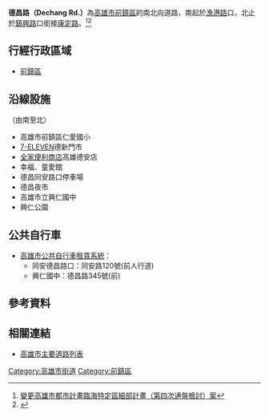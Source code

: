 {{Infobox TwRoad2
|bgcolorh=DARKGREEN
|colorh=white
|code=
|name= 德昌路
|enname= Dechang Rd.
|level= 一般道路
|length=
|sec=
|lastext=
|line=
|start= [[漁港路_(前鎮區)|漁港路]]
|end= [[鎮興路|鎮興路]]
|junc= 
|img=
|cap=
|size=
|left= [[康定路_(高雄市)|康定路]]
|right=
|leftlink= 康定路
|leftdirection= N
|rightlink=
|rightdirection= S
|SN=
|SNtype=
|SNNum=
|SN2=
|SN2type=
|SN2Num=
|SN3=
|SN3type=
|SN3Num=
}}
'''德昌路（Dechang Rd.）'''為[[高雄市|高雄市]][[前鎮區|前鎮區]]的南北向道路，南起於[[漁港路_(前鎮區)|漁港路]]口，北止於[[鎮興路|鎮興路]]口銜接[[康定路_(高雄市)|康定路]]。<ref>[http://urbanebook.kcg.gov.tw/books/wholeway1/914/pdf/source/13716203863271.pdf 變更高雄市都市計畫臨海特定區細部計畫（第四次通盤檢討）案]</ref><ref>{{Cite web |url=https://www.nownews.com/news/house2/5010932 |title=離高雄夢時代與草衙道最近商圈　透天總價700萬 |access-date=2020-08-13 |archive-date=2020-09-30 |archive-url=https://web.archive.org/web/20200930094756/https://www.nownews.com/news/house2/5010932 }}</ref>
== 行經行政區域 ==
* [[前鎮區|前鎮區]]
== 沿線設施 ==
（由南至北）
* 高雄市前鎮區仁愛國小
* [[7-ELEVEN|7-ELEVEN]]德新門市
* [[全家便利商店|全家便利商店]]高雄德安店
* 幸福．童愛館
* 德昌同安路口停車場
* 德昌夜市
* 高雄市立興仁國中
* 興仁公園
== 公共自行車 ==
* [[高雄市公共自行車租賃系統|高雄市公共自行車租賃系統]]：
** 同安德昌路口：同安路120號(前人行道)
** 興仁國中：德昌路345號(前)

== 參考資料 ==
{{Reflist}}
== 相關連結 ==
* [[高雄市主要道路列表|高雄市主要道路列表]]

{{高雄市重要道路}}

[[Category:高雄市街道|Category:高雄市街道]]
[[Category:前鎮區|Category:前鎮區]]